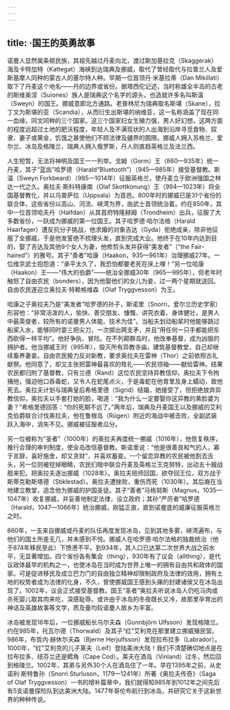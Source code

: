 ```yaml
---
---
---
```

title: ·国王的英勇故事
---




诺曼人显然属条顿民族，其祖先越过丹麦向北，渡过斯加基拉克（Skaggerak）海及卡特加特（Kattegat）海峡到达瑞典及挪威，取代了曾经取代与拉普兰人及爱斯基摩人同种的蒙古人的塞尔特人种。早期一位首领丹·米基拉蒂（Dan Mikillati）取下了丹麦这个地名——丹的边界或省份。据塔西佗记述，当时称雄全半岛的古老的斯维奥涅（Suiones）族人是瑞典这个名字的源头，也造就许多名叫斯温（Sweyn）的国王。挪威意即北方通路。老普林尼为瑞典取名斯堪（Skane），拉丁文为斯堪的亚（Scandia），从而衍生出斯堪的纳维亚，这一名称涵盖了现在同一血缘，同文同种的三个国家。这三个国家妇女生殖力强，男人好幻想，这两方面的程度远超过土地的肥沃程度，年轻人及不满现状的人出海到沿岸寻觅食物、奴隶、妻子或黄金，饥饿之甚使他们不顾法律及疆界的囿限。挪威人拥入苏格兰、爱尔兰、冰岛及格陵兰，瑞典人拥入俄罗斯，丹人则直趋英格兰及法兰西。

人生短暂，无法将神明及国王一一列举。戈姆（Gorm）王（860—935年）统一丹麦，其子“蓝齿”哈罗德（Harald“Bluetooth”）（945—985年）接受基督教。斯温（Sweyn Forkbeard）（985—1014年）征服英格兰，使丹麦立于欧洲强国之林达一代之久。奥拉夫·斯科特康南（Olaf Skottkonung）王（994—1023年）将全国基督教化，并以乌普萨拉（Uppsala）为首邑。800年时的挪威已是31个省份的联合体，这些省份以高山、河流、峡湾为界，由武士首领统治着。约在850年，其中一位首领哈夫丹（Halfdan）从其首府特隆赫姆（Trondheim）出兵，征服了大多数省份，一跃成为挪威的第一位国王。其子哈罗德·哈尔法格（Harald Haarfager）遭反抗分子挑战，他求婚的对象吉达（Gyda）拒绝成亲，除非他征服了全挪威，于是他发誓绝不梳理头发，直到完成大业。他终于在10年内达到目的，娶了吉达及其他9个女人为妻，他修剪头发并获得“美发者”（“the Fair-haired”）的雅号。其子“善者”哈康（Haakon，935—961年）治理挪威27年。一位维京武士抱怨道：“承平太久了，我恐怕都要老死在床上哩！”另一位哈康（Haakon）王——“伟大的伯爵”——统治全挪威30年（965—995年），但老年时触怒了自由农民（bonders），因为他娶他们的女儿为妾，过一两个星期就送回。自由农民遂迎立奥拉夫·特赖格维森（Olaf Tryggvesson）为王。

哈康之子奥拉夫乃是“美发者”哈罗德的孙子，斯诺里（Snorri，爱尔兰历史学家）形容他：“非常活泼的人，愉快、善交朋友、慷慨、讲究衣着、身体健壮，是男人中最英俊者，较所有的诺曼男人体能、技术为佳”。当船夫划动船桨时他能够跳过船桨入水，能够同时耍三把尖刀，一次掷出两支矛，并且“用任何一只手都能把东西砍得一样平均”。他好争执、冒险。在不列颠群岛时，他改奉基督，成为凶狠的拥护者。他当挪威王时（995年），毁灭所有异教寺庙，建筑基督教堂，自己却继续畜养妻妾。自由农民极力反对新教，要求奥拉夫在雷神（Thor）之前依照古礼献祭。他同意了，却又主张把雷神最喜欢的牲礼——农民领袖——献给雷神。结果农民都归附了基督教，只有兰德（Rand）这位农民坚持异教信仰，奥拉夫下令拘捕他，强迫他口吞毒蛇，又令人在蛇尾点火，于是毒蛇在他胃里及身上蠕动，致他死去。奥拉夫计划与瑞典皇后希格里德（Sigrid）结婚，她接受了，但拒绝放弃异教信仰，奥拉夫以手套打她的脸，喝道：“我为什么一定要娶你这异教的黄脸婆为妻？”希格里德回答：“你的死期不远了。”两年后，瑞典及丹麦国王以及挪威的艾利克伯爵联合讨伐奥拉夫，他在鲁根岛（Rügen）附近的海战中被击败，全副武装跃入海中，消失不见。挪威被征服者瓜分。

另一位被称为“圣者”（1000年）的奥拉夫再度统一挪威（1016年），他恢复秩序，推行合理的审判制度，使全岛改信基督教。斯诺里说：“他是很善良和气的人，寡于言辞，喜好施舍，却又贪财”，并喜欢蓄妾。一个留恋异教的农民被他割去舌头，另一位则被挖掉眼睛，农民们暗中联合丹麦及英格兰王克努特，出动五十艘战舰来犯，把奥拉夫逐出挪威（1028年）。奥拉夫班师回国，欲夺回王位，双方战于斯蒂克勒斯塔德（Stiklestad）。奥拉夫遭挫败，重伤而死（1030年）。其后裔在当地建立教堂，追念他为挪威的护国圣徒。其子“善者”马格努斯（Magnus，1035—1047年）收复挪威，并妥善地制定法律，设立政府；其孙“严厉者”哈罗德（Harald，1047—1066年）统治挪威，刚猛正直，直到诺曼底的威廉征服英格兰之时。

860年，一支来自挪威或丹麦的队伍再度发现冰岛，见到其地多雾，峡湾遍布，与他们的国土所差无几，并未感到不悦。挪威人在哈罗德·哈尔法格的独裁统治（他于874年移民至此）下愤懑不平。到934年，其人口已达第二次世界大战之前水平，无显著增加。四个省份各有集会（thing），930年有了议会（allthing），是代议政体最早的机构之一，也使冰岛在当时成为世界上唯一的拥有自由共和政体的国家。可是促进移民及成立巴力门的自由独立精神却限制政府及法律的效用，拥有土地的权势者成为法律的化身，不久，曾使挪威国王感到头痛的封建诸侯又在冰岛出现了。1002年，议会正式接受基督教。国王“圣者”奥拉夫听说冰岛人仍吃马肉或杀死婴儿取其肉来吃，深感耻辱。或许由于冰岛的冬夜既长又冷，故那里孕育出的神话及英雄故事等文学，质及量均较诺曼人故乡为丰富。

冰岛被发现16年后，一位挪威船长乌尔夫森（Gunnbjörn Ulfsson）发现格陵兰。约在985年，托瓦尔德（Thorwald）及其子“红”艾利克在那里建立挪威殖民营。986年，布哲内·赫休尔夫森（Bjerne Herjulfsson）发现拉布拉多（Labrador）。1000年，“红”艾利克的儿子莱夫（Leif）登陆美洲大陆！我们不清楚确切地点是在拉布拉多、纽芬兰还是鳕角（Cape Cod）。莱夫在酒岛（Vinland）过冬，然后回到格陵兰。1002年，其弟与另外30个人在酒岛住了一年。早在1395年之前，从史诺利·斯特鲁孙（Snorri Sturluson，1179—1241年）所著《奥拉夫传奇》（Saga of Olaf Tryggvesson）一书的增补篇章中，我们就得知985年到1012年之间先后有5支诺曼探险队到达美洲大陆。1477年哥伦布航行到冰岛，并研究它关于这新世界的种种传说。